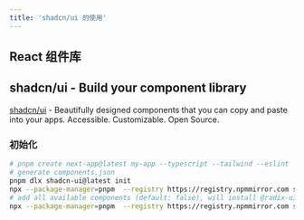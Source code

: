 ```yaml
---
title: 'shadcn/ui 的使用'
---
```


## React 组件库

## shadcn/ui - Build your component library

[shadcn/ui](https://ui.shadcn.com/) - Beautifully designed components that you can copy and paste into your apps. Accessible. Customizable. Open Source.

### 初始化

```sh
# pnpm create next-app@latest my-app --typescript --tailwind --eslint
# generate components.json
pnpm dlx shadcn-ui@latest init
npx --package-manager=pnpm  --registry https://registry.npmmirror.com shadcn-ui@latest add button
# add all available components (default: false), will install @radix-ui/* packages src/components/ui/*
npx --package-manager=pnpm  --registry https://registry.npmmirror.com shadcn-ui@latest add -a
```
